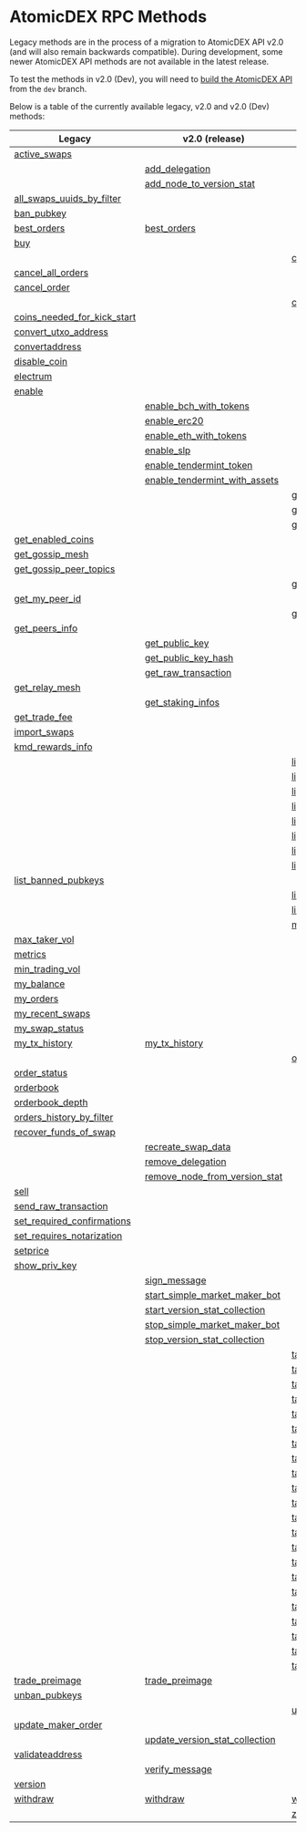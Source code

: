 
# AtomicDEX RPC Methods

Legacy methods are in the process of a migration to AtomicDEX API v2.0 (and will also remain backwards compatible).
During development, some newer AtomicDEX API methods are not available in the latest release.

To test the methods in v2.0 (Dev), you will need to [build the AtomicDEX API](../atomicdex/setup/) from the `dev` branch.

Below is a table of the currently available legacy, v2.0 and v2.0 (Dev) methods:

| Legacy                                                                                                            | v2.0 (release)                                                                                                         | v2.0 (dev)                                                                                                                                 |
| ----------------------------------------------------------------------------------------------------------------- | ---------------------------------------------------------------------------------------------------------------------- | ------------------------------------------------------------------------------------------------------------------------------------------ |
| [active\_swaps](/atomicdex/api/legacy/active_swaps/#active_swaps)                                                 |                                                                                                                        |                                                                                                                                            |
|                                                                                                                   | [add\_delegation](/atomicdex/api/v20/add_delegation/#add_delegation)                                                   |                                                                                                                                            |
|                                                                                                                   | [add\_node\_to\_version\_stat](/atomicdex/api/v20/add_node_to_version_stat/#add_node_to_version_stat)                  |                                                                                                                                            |
| [all\_swaps\_uuids\_by\_filter](/atomicdex/api/legacy/all_swaps_uuids_by_filter/#all_swaps_uuids_by_filter)       |                                                                                                                        |                                                                                                                                            |
| [ban\_pubkey](/atomicdex/api/legacy/ban_pubkey/#ban_pubkey)                                                       |                                                                                                                        |                                                                                                                                            |
| [best\_orders](/atomicdex/api/legacy/best_orders/#best_orders)                                                    | [best\_orders](/atomicdex/api/v20/best_orders/#best_orders)                                                            |                                                                                                                                            |
| [buy](/atomicdex/api/legacy/buy/#buy)                                                                             |                                                                                                                        |                                                                                                                                            |
|                                                                                                                   |                                                                                                                        | [can\_get\_new\_address](/atomicdex/api/v20-dev/hd_address_management/#can_get_new_address)                                                |
| [cancel\_all\_orders](/atomicdex/api/legacy/cancel_all_orders/#cancel_all_orders)                                 |                                                                                                                        |                                                                                                                                            |
| [cancel\_order](/atomicdex/api/legacy/cancel_order/#cancel_order)                                                 |                                                                                                                        |                                                                                                                                            |
|                                                                                                                   |                                                                                                                        | [close\_channel](/atomicdex/api/v20-dev/lightning/channels/#close_channel)                                                                 |
| [coins\_needed\_for\_kick\_start](/atomicdex/api/legacy/coins_needed_for_kick_start/#coins_needed_for_kick_start) |                                                                                                                        |                                                                                                                                            |
| [convert\_utxo\_address](/atomicdex/api/legacy/convert_utxo_address/#convert_utxo_address)                        |                                                                                                                        |                                                                                                                                            |
| [convertaddress](/atomicdex/api/legacy/convertaddress/#convertaddress)                                            |                                                                                                                        |                                                                                                                                            |
| [disable\_coin](/atomicdex/api/legacy/disable_coin/#disable_coin)                                                 |                                                                                                                        |                                                                                                                                            |
| [electrum](/atomicdex/api/legacy/coin_activation/#electrum)                                                       |                                                                                                                        |                                                                                                                                            |
| [enable](/atomicdex/api/legacy/coin_activation/#enable)                                                           |                                                                                                                        |                                                                                                                                            |
|                                                                                                                   | [enable\_bch\_with\_tokens](/atomicdex/api/v20/enable_bch_with_tokens/#enable_bch_with_tokens)                         |                                                                                                                                            |
|                                                                                                                   | [enable\_erc20](/atomicdex/api/v20/enable_erc20/#enable_erc20)                                                         |                                                                                                                                            |
|                                                                                                                   | [enable\_eth\_with\_tokens](/atomicdex/api/v20/enable_eth_with_tokens/#enable_eth_with_tokens)                         |                                                                                                                                            |
|                                                                                                                   | [enable\_slp](/atomicdex/api/v20/enable_slp/#enable_slp)                                                               |                                                                                                                                            |
|                                                                                                                   | [enable\_tendermint\_token](/atomicdex/api/v20/enable_tendermint_token/#enable_tendermint_token)                       |                                                                                                                                            |
|                                                                                                                   | [enable\_tendermint\_with\_assets](/atomicdex/api/v20/enable_tendermint_with_assets/#enable_tendermint_with_assets)    |                                                                                                                                            |
|                                                                                                                   |                                                                                                                        | [get\_channel\_details](/atomicdex/api/v20-dev/lightning/channels/#get_channel_details)                                                    |
|                                                                                                                   |                                                                                                                        | [get\_claimable\_balances](/atomicdex/api/v20-dev/lightning/channels/#get_claimable_balances)                                              |
|                                                                                                                   |                                                                                                                        | [get\_current\_mtp](/atomicdex/api/v20-dev/get_current_mtp/#get_current_mtp)                                                               |
| [get\_enabled\_coins](/atomicdex/api/legacy/get_enabled_coins/#get_enabled_coins)                                 |                                                                                                                        |                                                                                                                                            |
| [get\_gossip\_mesh](/atomicdex/api/legacy/get_gossip_mesh/#get_gossip_mesh)                                       |                                                                                                                        |                                                                                                                                            |
| [get\_gossip\_peer\_topics](/atomicdex/api/legacy/get_gossip_peer_topics/#get_gossip_peer_topics)                 |                                                                                                                        |                                                                                                                                            |
|                                                                                                                   |                                                                                                                        | [get\_locked\_amount](/atomicdex/api/v20-dev/get_locked_amount/#get_locked_amount)                                                         |
| [get\_my\_peer\_id](/atomicdex/api/legacy/get_gossip_topic_peers/#get_my_peer_id)                                 |                                                                                                                        |                                                                                                                                            |
|                                                                                                                   |                                                                                                                        | [get\_new\_address](/atomicdex/api/v20-dev/hd_address_management/#get_new_address)                                                         |
| [get\_peers\_info](/atomicdex/api/legacy/get_peers_info/#get_peers_info)                                          |                                                                                                                        |                                                                                                                                            |
|                                                                                                                   | [get\_public\_key](/atomicdex/api/v20/get_public_key/#get_public_key)                                                  |                                                                                                                                            |
|                                                                                                                   | [get\_public\_key\_hash](/atomicdex/api/v20/get_public_key_hash/#get_public_key_hash)                                  |                                                                                                                                            |
|                                                                                                                   | [get\_raw\_transaction](/atomicdex/api/v20/get_raw_transaction/#get_raw_transaction)                                   |                                                                                                                                            |
| [get\_relay\_mesh](/atomicdex/api/legacy/get_relay_mesh/#get_relay_mesh)                                          |                                                                                                                        |                                                                                                                                            |
|                                                                                                                   | [get\_staking\_infos](/atomicdex/api/v20/get_staking_infos/#get_staking_infos)                                         |                                                                                                                                            |
| [get\_trade\_fee](/atomicdex/api/legacy/get_trade_fee/#get_trade_fee)                                             |                                                                                                                        |                                                                                                                                            |
| [import\_swaps](/atomicdex/api/legacy/import_swaps/#import_swaps)                                                 |                                                                                                                        |                                                                                                                                            |
| [kmd\_rewards\_info](/atomicdex/api/legacy/kmd_rewards_info/#kmd_rewards_info)                                    |                                                                                                                        |                                                                                                                                            |
|                                                                                                                   |                                                                                                                        | [lightning::nodes::add\_trusted\_node](/atomicdex/api/v20-dev/lightning/nodes/#lightning::nodes::add_trusted_node)                         |
|                                                                                                                   |                                                                                                                        | [lightning::nodes::connect\_to\_node](/atomicdex/api/v20-dev/lightning/nodes/#lightning::nodes::connect_to_node)                           |
|                                                                                                                   |                                                                                                                        | [lightning::nodes::list\_trusted\_nodes](/atomicdex/api/v20-dev/lightning/nodes/#lightning::nodes::list_trusted_nodes)                     |
|                                                                                                                   |                                                                                                                        | [lightning::nodes::remove\_trusted\_node](/atomicdex/api/v20-dev/lightning/nodes/#lightning::nodes::remove_trusted_node)                   |
|                                                                                                                   |                                                                                                                        | [lightning::payments::generate\_invoice](/atomicdex/api/v20-dev/lightning/payments/#lightning::payments::generate_invoice)                 |
|                                                                                                                   |                                                                                                                        | [lightning::payments::get\_payment\_details](/atomicdex/api/v20-dev/lightning/payments/#lightning::payments::get_payment_details)          |
|                                                                                                                   |                                                                                                                        | [lightning::payments::list\_payments\_by\_filter](/atomicdex/api/v20-dev/lightning/payments/#lightning::payments::list_payments_by_filter) |
|                                                                                                                   |                                                                                                                        | [lightning::payments::send\_payment](/atomicdex/api/v20-dev/lightning/payments/#lightning::payments::send_payment)                         |
| [list\_banned\_pubkeys](/atomicdex/api/legacy/list_banned_pubkeys/#list_banned_pubkeys)                           |                                                                                                                        |                                                                                                                                            |
|                                                                                                                   |                                                                                                                        | [list\_closed\_channels\_by\_filter](/atomicdex/api/v20-dev/lightning/channels/#list_closed_channels_by_filter)                            |
|                                                                                                                   |                                                                                                                        | [list\_open\_channels\_by\_filter](/atomicdex/api/v20-dev/lightning/channels/#list_open_channels_by_filter)                                |
|                                                                                                                   |                                                                                                                        | [max\_maker\_vol](/atomicdex/api/v20-dev/max_maker_vol/#max_maker_vol)                                                                     |
| [max\_taker\_vol](/atomicdex/api/legacy/max_taker_vol/#max_taker_vol)                                             |                                                                                                                        |                                                                                                                                            |
| [metrics](/atomicdex/api/legacy/metrics/#metrics)                                                                 |                                                                                                                        |                                                                                                                                            |
| [min\_trading\_vol](/atomicdex/api/legacy/min_trading_vol/#min_trading_vol)                                       |                                                                                                                        |                                                                                                                                            |
| [my\_balance](/atomicdex/api/legacy/my_balance/#my_balance)                                                       |                                                                                                                        |                                                                                                                                            |
| [my\_orders](/atomicdex/api/legacy/my_orders/#my_orders)                                                          |                                                                                                                        |                                                                                                                                            |
| [my\_recent\_swaps](/atomicdex/api/legacy/my_recent_swaps/#my_recent_swaps)                                       |                                                                                                                        |                                                                                                                                            |
| [my\_swap\_status](/atomicdex/api/legacy/my_swap_status/#my_swap_status)                                          |                                                                                                                        |                                                                                                                                            |
| [my\_tx\_history](/atomicdex/api/legacy/my_tx_history/#my_tx_history)                                             | [my\_tx\_history](/atomicdex/api/v20/my_tx_history/#my_tx_history)                                                     |                                                                                                                                            |
|                                                                                                                   |                                                                                                                        | [open\_channel](/atomicdex/api/v20-dev/lightning/channels/#open_channel)                                                                   |
| [order\_status](/atomicdex/api/legacy/order_status/#order_status)                                                 |                                                                                                                        |                                                                                                                                            |
| [orderbook](/atomicdex/api/legacy/orderbook/#orderbook)                                                           |                                                                                                                        |                                                                                                                                            |
| [orderbook\_depth](/atomicdex/api/legacy/orderbook_depth/#orderbook_depth)                                        |                                                                                                                        |                                                                                                                                            |
| [orders\_history\_by\_filter](/atomicdex/api/legacy/orders_history_by_filter/#orders_history_by_filter)           |                                                                                                                        |                                                                                                                                            |
| [recover\_funds\_of\_swap](/atomicdex/api/legacy/recover_funds_of_swap/#recover_funds_of_swap)                    |                                                                                                                        |                                                                                                                                            |
|                                                                                                                   | [recreate\_swap\_data](/atomicdex/api/v20/recreate_swap_data/#recreate_swap_data)                                      |                                                                                                                                            |
|                                                                                                                   | [remove\_delegation](/atomicdex/api/v20/remove_delegation/#remove_delegation)                                          |                                                                                                                                            |
|                                                                                                                   | [remove\_node\_from\_version\_stat](/atomicdex/api/v20/remove_node_from_version_stat/#remove_node_from_version_stat)   |                                                                                                                                            |
| [sell](/atomicdex/api/legacy/sell/#sell)                                                                          |                                                                                                                        |                                                                                                                                            |
| [send\_raw\_transaction](/atomicdex/api/legacy/send_raw_transaction/#send_raw_transaction)                        |                                                                                                                        |                                                                                                                                            |
| [set\_required\_confirmations](/atomicdex/api/legacy/set_required_confirmations/#set_required_confirmations)      |                                                                                                                        |                                                                                                                                            |
| [set\_requires\_notarization](/atomicdex/api/legacy/set_requires_notarization/#set_requires_notarization)         |                                                                                                                        |                                                                                                                                            |
| [setprice](/atomicdex/api/legacy/setprice/#setprice)                                                              |                                                                                                                        |                                                                                                                                            |
| [show\_priv\_key](/atomicdex/api/legacy/show_priv_key/#show_priv_key)                                             |                                                                                                                        |                                                                                                                                            |
|                                                                                                                   | [sign\_message](/atomicdex/api/v20/message_signing/#sign_message)                                                      |                                                                                                                                            |
|                                                                                                                   | [start\_simple\_market\_maker\_bot](/atomicdex/api/v20/start_simple_market_maker_bot/#start_simple_market_maker_bot)   |                                                                                                                                            |
|                                                                                                                   | [start\_version\_stat\_collection](/atomicdex/api/v20/start_version_stat_collection/#start_version_stat_collection)    |                                                                                                                                            |
|                                                                                                                   | [stop\_simple\_market\_maker\_bot](/atomicdex/api/v20/stop_simple_market_maker_bot/#stop_simple_market_maker_bot)      |                                                                                                                                            |
|                                                                                                                   | [stop\_version\_stat\_collection](/atomicdex/api/v20/stop_version_stat_collection/#stop_version_stat_collection)       |                                                                                                                                            |
|                                                                                                                   |                                                                                                                        | [task::account\_balance::cancel](/atomicdex/api/v20-dev/hd_account_management/#task::account_balance::cancel)                              |
|                                                                                                                   |                                                                                                                        | [task::account\_balance::init](/atomicdex/api/v20-dev/hd_account_management/#task::account_balance::init)                                  |
|                                                                                                                   |                                                                                                                        | [task::account\_balance::status](/atomicdex/api/v20-dev/hd_account_management/#task::account_balance::status)                              |
|                                                                                                                   |                                                                                                                        | [task::enable\_lightning::cancel](/atomicdex/api/v20-dev/lightning/activation/#task::enable_lightning::cancel)                             |
|                                                                                                                   |                                                                                                                        | [task::enable\_lightning::init](/atomicdex/api/v20-dev/lightning/activation/#task::enable_lightning::init)                                 |
|                                                                                                                   |                                                                                                                        | [task::enable\_lightning::status](/atomicdex/api/v20-dev/lightning/activation/#task::enable_lightning::status)                             |
|                                                                                                                   |                                                                                                                        | [task::enable\_qtum::init](/atomicdex/api/v20-dev/coin_activation_tasks/#task::enable_qtum::init)                                          |
|                                                                                                                   |                                                                                                                        | [task::enable\_qtum::status](/atomicdex/api/v20-dev/coin_activation_tasks/#task::enable_qtum::status)                                      |
|                                                                                                                   |                                                                                                                        | [task::enable\_qtum::user\_action](/atomicdex/api/v20-dev/coin_activation_tasks/#task::enable_qtum::user_action)                           |
|                                                                                                                   |                                                                                                                        | [task::enable\_utxo::init](/atomicdex/api/v20-dev/coin_activation_tasks/#task::enable_utxo::init)                                          |
|                                                                                                                   |                                                                                                                        | [task::enable\_utxo::status](/atomicdex/api/v20-dev/coin_activation_tasks/#task::enable_utxo::status)                                      |
|                                                                                                                   |                                                                                                                        | [task::enable\_utxo::user\_action](/atomicdex/api/v20-dev/coin_activation_tasks/#task::enable_utxo::user_action)                           |
|                                                                                                                   |                                                                                                                        | [task::enable\_z\_coin::cancel](/atomicdex/api/v20-dev/zhtlc_coins/#task::enable_z_coin::cancel)                                           |
|                                                                                                                   |                                                                                                                        | [task::enable\_z\_coin::init](/atomicdex/api/v20-dev/zhtlc_coins/#task::enable_z_coin::init)                                               |
|                                                                                                                   |                                                                                                                        | [task::enable\_z\_coin::status](/atomicdex/api/v20-dev/zhtlc_coins/#task::enable_z_coin::status)                                           |
|                                                                                                                   |                                                                                                                        | [task::init\_trezor::cancel](/atomicdex/api/v20-dev/trezor_initialisation/#task::init_trezor::cancel)                                      |
|                                                                                                                   |                                                                                                                        | [task::init\_trezor::init](/atomicdex/api/v20-dev/trezor_initialisation/#task::init_trezor::init)                                          |
|                                                                                                                   |                                                                                                                        | [task::init\_trezor::status](/atomicdex/api/v20-dev/trezor_initialisation/#task::init_trezor::status)                                      |
|                                                                                                                   |                                                                                                                        | [task::init\_trezor::user\_action](/atomicdex/api/v20-dev/trezor_initialisation/#task::init_trezor::user_action)                           |
|                                                                                                                   |                                                                                                                        | [task::withdraw::cancel](/atomicdex/api/v20-dev/withdraw_tasks/#task::withdraw::cancel)                                                    |
|                                                                                                                   |                                                                                                                        | [task::withdraw::init](/atomicdex/api/v20-dev/withdraw_tasks/#task::withdraw::init)                                                        |
|                                                                                                                   |                                                                                                                        | [task::withdraw::status](/atomicdex/api/v20-dev/withdraw_tasks/#task::withdraw::status)                                                    |
| [trade\_preimage](/atomicdex/api/legacy/trade_preimage/#trade_preimage)                                           | [trade\_preimage](/atomicdex/api/v20/trade_preimage/#trade_preimage)                                                   |                                                                                                                                            |
| [unban\_pubkeys](/atomicdex/api/legacy/unban_pubkeys/#unban_pubkeys)                                              |                                                                                                                        |                                                                                                                                            |
|                                                                                                                   |                                                                                                                        | [update\_channel](/atomicdex/api/v20-dev/lightning/channels/#update_channel)                                                               |
| [update\_maker\_order](/atomicdex/api/legacy/update_maker_order/#update_maker_order)                              |                                                                                                                        |                                                                                                                                            |
|                                                                                                                   | [update\_version\_stat\_collection](/atomicdex/api/v20/update_version_stat_collection/#update_version_stat_collection) |                                                                                                                                            |
| [validateaddress](/atomicdex/api/legacy/validateaddress/#validateaddress)                                         |                                                                                                                        |                                                                                                                                            |
|                                                                                                                   | [verify\_message](/atomicdex/api/v20/message_signing/#verify_message)                                                  |                                                                                                                                            |
| [version](/atomicdex/api/legacy/version/#version)                                                                 |                                                                                                                        |                                                                                                                                            |
| [withdraw](/atomicdex/api/legacy/withdraw/#withdraw)                                                              | [withdraw](/atomicdex/api/v20/withdraw/#withdraw)                                                                      | [withdraw](/atomicdex/api/v20-dev/#withdraw)                                                                                               |
|                                                                                                                   |                                                                                                                        | [z\_coin\_tx\_history](/atomicdex/api/v20-dev/zhtlc_coins/#z_coin_tx_history)                                                              |
